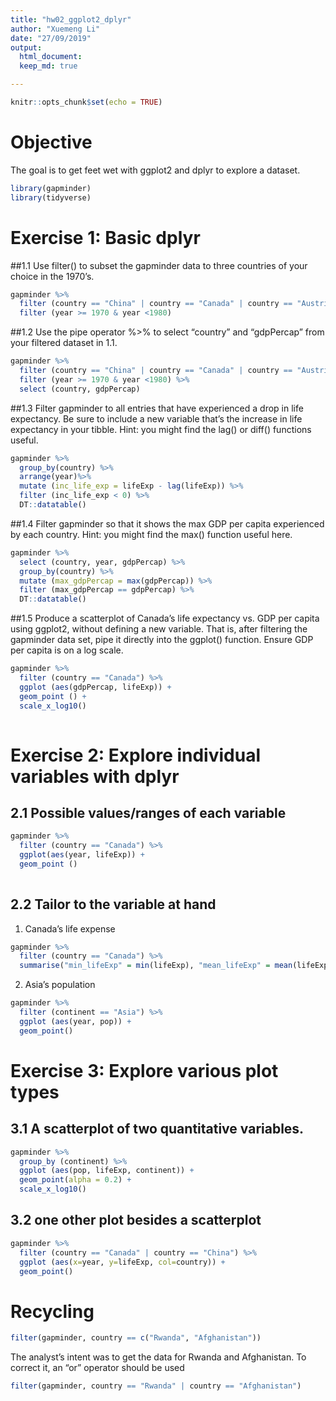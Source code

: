 ```yaml
---
title: "hw02_ggplot2_dplyr"
author: "Xuemeng Li"
date: "27/09/2019"
output: 
  html_document:
  keep_md: true

---
```


```r
knitr::opts_chunk$set(echo = TRUE)
```

# Objective
The goal is to get feet wet with ggplot2 and dplyr to explore a dataset.

```r
library(gapminder)
library(tidyverse)
```

# Exercise 1: Basic dplyr

##1.1 Use filter() to subset the gapminder data to three countries of your choice in the 1970’s.
```r
gapminder %>%
  filter (country == "China" | country == "Canada" | country == "Austria") %>%
  filter (year >= 1970 & year <1980)

```

##1.2 Use the pipe operator %>% to select “country” and “gdpPercap” from your filtered dataset in 1.1.
```r
gapminder %>%
  filter (country == "China" | country == "Canada" | country == "Austria") %>%
  filter (year >= 1970 & year <1980) %>%
  select (country, gdpPercap)
```

##1.3 Filter gapminder to all entries that have experienced a drop in life expectancy. Be sure to include a new variable that’s the increase in life expectancy in your tibble. Hint: you might find the lag() or diff() functions useful.
```r
gapminder %>%
  group_by(country) %>%
  arrange(year)%>%
  mutate (inc_life_exp = lifeExp - lag(lifeExp)) %>%
  filter (inc_life_exp < 0) %>%
  DT::datatable()
```

##1.4 Filter gapminder so that it shows the max GDP per capita experienced by each country. Hint: you might find the max() function useful here.
```r
gapminder %>%
  select (country, year, gdpPercap) %>%
  group_by(country) %>%
  mutate (max_gdpPercap = max(gdpPercap)) %>%
  filter (max_gdpPercap == gdpPercap) %>%
  DT::datatable()
```

##1.5 Produce a scatterplot of Canada’s life expectancy vs. GDP per capita using ggplot2, without defining a new variable. That is, after filtering the gapminder data set, pipe it directly into the ggplot() function. Ensure GDP per capita is on a log scale.
```r
gapminder %>%
  filter (country == "Canada") %>%
  ggplot (aes(gdpPercap, lifeExp)) +
  geom_point () +
  scale_x_log10()
  
```

# Exercise 2: Explore individual variables with dplyr
## 2.1 Possible values/ranges of each variable
```r
gapminder %>%
  filter (country == "Canada") %>%
  ggplot(aes(year, lifeExp)) +
  geom_point () 
  
```

## 2.2 Tailor to the variable at hand
1. Canada's life expense
```r
gapminder %>%
  filter (country == "Canada") %>%
  summarise("min_lifeExp" = min(lifeExp), "mean_lifeExp" = mean(lifeExp), "max_lifeExp" = max(lifeExp))

```

2. Asia's population
```r
gapminder %>%
  filter (continent == "Asia") %>%
  ggplot (aes(year, pop)) + 
  geom_point()
```


# Exercise 3: Explore various plot types
## 3.1 A scatterplot of two quantitative variables.
```r
gapminder %>%
  group_by (continent) %>%
  ggplot (aes(pop, lifeExp, continent)) + 
  geom_point(alpha = 0.2) +
  scale_x_log10() 
```


## 3.2 one other plot besides a scatterplot
```r
gapminder %>%
  filter (country == "Canada" | country == "China") %>%
  ggplot (aes(x=year, y=lifeExp, col=country)) + 
  geom_point()
```

  

# Recycling 
```r
filter(gapminder, country == c("Rwanda", "Afghanistan"))
```

The analyst’s intent was to get the data for Rwanda and Afghanistan. To correct it, an "or" operator should be used
```r
filter(gapminder, country == "Rwanda" | country == "Afghanistan")

```
